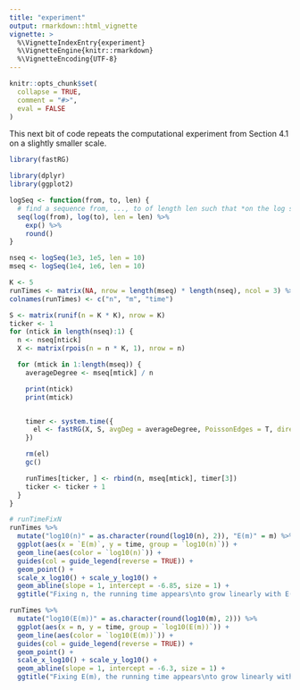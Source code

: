 ```yaml
---
title: "experiment"
output: rmarkdown::html_vignette
vignette: >
  %\VignetteIndexEntry{experiment}
  %\VignetteEngine{knitr::rmarkdown}
  %\VignetteEncoding{UTF-8}
---
```


```r
knitr::opts_chunk$set(
  collapse = TRUE,
  comment = "#>",
  eval = FALSE
)
```

This next bit of code repeats the computational experiment from Section 4.1 on a slightly smaller scale.

```r
library(fastRG)

library(dplyr)
library(ggplot2)

logSeq <- function(from, to, len) {
  # find a sequence from, ..., to of length len such that *on the log scale* the points are equidistant.
  seq(log(from), log(to), len = len) %>%
    exp() %>%
    round()
}

nseq <- logSeq(1e3, 1e5, len = 10)
mseq <- logSeq(1e4, 1e6, len = 10)

K <- 5
runTimes <- matrix(NA, nrow = length(mseq) * length(nseq), ncol = 3) %>% as_tibble()
colnames(runTimes) <- c("n", "m", "time")

S <- matrix(runif(n = K * K), nrow = K)
ticker <- 1
for (ntick in length(nseq):1) {
  n <- nseq[ntick]
  X <- matrix(rpois(n = n * K, 1), nrow = n)

  for (mtick in 1:length(mseq)) {
    averageDegree <- mseq[mtick] / n

    print(ntick)
    print(mtick)


    timer <- system.time({
      el <- fastRG(X, S, avgDeg = averageDegree, PoissonEdges = T, directed = T, selfLoops = T, returnEdgeList = T)
    })

    rm(el)
    gc()

    runTimes[ticker, ] <- rbind(n, mseq[mtick], timer[3])
    ticker <- ticker + 1
  }
}
```


```r
# runTimeFixN
runTimes %>%
  mutate("log10(n)" = as.character(round(log10(n), 2)), "E(m)" = m) %>%
  ggplot(aes(x = `E(m)`, y = time, group = `log10(n)`)) +
  geom_line(aes(color = `log10(n)`)) + 
  guides(col = guide_legend(reverse = TRUE)) +
  geom_point() +
  scale_x_log10() + scale_y_log10() +
  geom_abline(slope = 1, intercept = -6.85, size = 1) +
  ggtitle("Fixing n, the running time appears\nto grow linearly with E(m)")
```

```r
runTimes %>%
  mutate("log10(E(m))" = as.character(round(log10(m), 2))) %>%
  ggplot(aes(x = n, y = time, group = `log10(E(m))`)) +
  geom_line(aes(color = `log10(E(m))`)) +
  guides(col = guide_legend(reverse = TRUE)) +
  geom_point() +
  scale_x_log10() + scale_y_log10() +
  geom_abline(slope = 1, intercept = -6.3, size = 1) +
  ggtitle("Fixing E(m), the running time appears\nto grow linearly with n")
```
